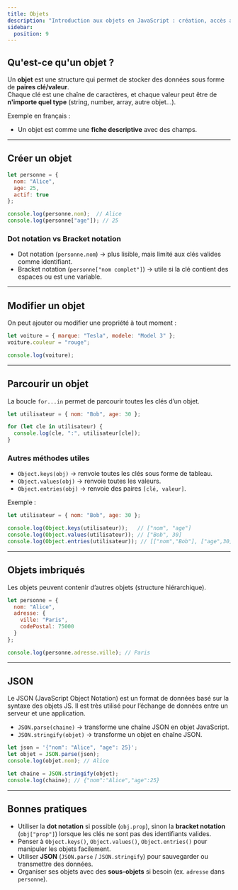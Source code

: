 ```yaml
---
title: Objets
description: "Introduction aux objets en JavaScript : création, accès aux propriétés et parcours."
sidebar:
  position: 9
---
```


## Qu'est-ce qu'un objet ?

Un **objet** est une structure qui permet de stocker des données sous forme de **paires clé/valeur**.  
Chaque clé est une chaîne de caractères, et chaque valeur peut être de **n'importe quel type** (string, number, array, autre objet…).

Exemple en français :  
- Un objet est comme une **fiche descriptive** avec des champs.


---
## Créer un objet

```js
let personne = {
  nom: "Alice",
  age: 25,
  actif: true
};

console.log(personne.nom);  // Alice
console.log(personne["age"]); // 25
```

### Dot notation vs Bracket notation

- Dot notation (`personne.nom`) → plus lisible, mais limité aux clés valides comme identifiant.
- Bracket notation (`personne["nom complet"]`) → utile si la clé contient des espaces ou est une variable.

---

## Modifier un objet

On peut ajouter ou modifier une propriété à tout moment :

```js
let voiture = { marque: "Tesla", modele: "Model 3" };
voiture.couleur = "rouge";

console.log(voiture);
```

---

## Parcourir un objet

La boucle `for...in` permet de parcourir toutes les clés d’un objet.

```js
let utilisateur = { nom: "Bob", age: 30 };

for (let cle in utilisateur) {
  console.log(cle, ":", utilisateur[cle]);
}
```

### Autres méthodes utiles
- `Object.keys(obj)` → renvoie toutes les clés sous forme de tableau.
- `Object.values(obj)` → renvoie toutes les valeurs.
- `Object.entries(obj)` → renvoie des paires `[clé, valeur]`.

Exemple :

```js
let utilisateur = { nom: "Bob", age: 30 };

console.log(Object.keys(utilisateur));   // ["nom", "age"]
console.log(Object.values(utilisateur)); // ["Bob", 30]
console.log(Object.entries(utilisateur)); // [["nom","Bob"], ["age",30]]
```

---

## Objets imbriqués
Les objets peuvent contenir d’autres objets (structure hiérarchique).

```js
let personne = {
  nom: "Alice",
  adresse: {
    ville: "Paris",
    codePostal: 75000
  }
};

console.log(personne.adresse.ville); // Paris
```


---

## JSON

Le JSON (JavaScript Object Notation) est un format de données basé sur la syntaxe des objets JS.
Il est très utilisé pour l’échange de données entre un serveur et une application.

- `JSON.parse(chaine)` → transforme une chaîne JSON en objet JavaScript.
- `JSON.stringify(objet)` → transforme un objet en chaîne JSON.

```js
let json = '{"nom": "Alice", "age": 25}';
let objet = JSON.parse(json);
console.log(objet.nom); // Alice

let chaine = JSON.stringify(objet);
console.log(chaine); // {"nom":"Alice","age":25}
```

---

## Bonnes pratiques

- Utiliser la **dot notation** si possible (`obj.prop`), sinon la **bracket notation** (`obj["prop"]`) lorsque les clés ne sont pas des identifiants valides.  
- Penser à `Object.keys()`, `Object.values()`, `Object.entries()` pour manipuler les objets facilement.  
- Utiliser **JSON** (`JSON.parse` / `JSON.stringify`) pour sauvegarder ou transmettre des données.  
- Organiser ses objets avec des **sous-objets** si besoin (ex. `adresse` dans `personne`).  
